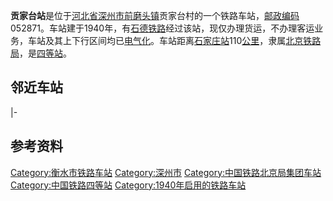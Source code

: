 {{noteTA
|1=zh-cn:始发车次; zh-hk:列車班次;
|2=zh-cn:车次; zh-hk:班次;
}}
{{Infobox China railway station
|车站名称 = 贡家台站
|图片 = Gongjiatai Railway Station (20160615120934).jpg
|图片介绍 = 贡家台站站台西端
|车站名称拼音 = Gongjiatai
|英文名称 = Gongjiatai Railway Station
|车站代码 = 26162<ref>{{cite book|title=中华人民共和国铁路车站代码（GB/T 10302-2010）|publisher=中国标准出版社|year=2010|isbn=155066140495|ignore-isbn-error=true|pages=12}}</ref>
|电报码 = GJP<ref>{{cite book|author=铁道部电子计算技术中心, 铁道部运输局|title=铁路车站站名代码表：TMIS使用|publisher=中国铁道出版社|location=北京|year=1998|isbn=9787113030995|pages=49}}</ref>
|拼音码 = GJT
|车站地址 = [[河北省|河北省]][[衡水市|衡水市]][[深州市|深州市]][[前磨头镇|前磨头镇]]贡家台村
|坐标 = {{coord|37.76942204779213|N|115.57149615968707|E|format=dms|display=inline,title}}
|归属 = [[北京铁路局|北京铁路局]][[衡水车务段|衡水车务段]]
|车站等级 = [[四等站_(中国大陆)|四等站]]
|线路 = [[石德铁路|石德铁路]]、邢贡联络线
}}
'''贡家台站'''是位于[[河北省|河北省]][[深州市|深州市]][[前磨头镇|前磨头镇]]贡家台村的一个铁路车站，[[邮政编码|邮政编码]]052871。车站建于1940年，有[[石德铁路|石德铁路]]经过该站，现仅办理货运，不办理客运业务，车站及其上下行区间均已[[电气化|电气化]]。车站距离[[石家庄站|石家庄站]]110[[公里|公里]]，隶属[[北京铁路局|北京铁路局]]，是[[四等站_(中铁)|四等站]]。

== 邻近车站 ==
{{start rail box|中国铁路}}
{{s-inop|[[衡水站|衡水站]]|{{站|德州}}方向}}
{{s-line|[[石德铁路|石德铁路]]<br />← 12km 贡家台站 {{0}}8km →}}
{{s-inop|[[前磨头站|前磨头站]]|{{站|石家庄}}方向}}
|-
{{s-inop|[[邢家村站|邢家村站]]|京九线{{站|北京西}}方向}}
{{s-line|[[邢贡联络线|邢贡联络线]]<br />← 9km 贡家台站 {{0}}{{0}}{{0}} {{0}}{{0}}}}
{{terminus}}
{{end box}}

== 参考资料 ==
{{reflist}}

{{石德铁路}}
{{铁路车站小作品}}
{{河北小作品}}

[[Category:衡水市铁路车站|Category:衡水市铁路车站]]
[[Category:深州市|Category:深州市]]
[[Category:中国铁路北京局集团车站|Category:中国铁路北京局集团车站]]
[[Category:中国铁路四等站|Category:中国铁路四等站]]
[[Category:1940年启用的铁路车站|Category:1940年启用的铁路车站]]